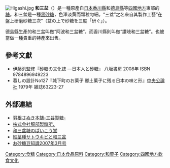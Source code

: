 [[File:Higashi.jpg|thumb]]
'''和三盆'''（{{jpn|j=和三盆|hg=わさんぼん|rm=Wasanbon}}）是一種原產自[[日本|日本]][[香川縣|香川縣]]和[[德島縣|德島縣]]等[[四國地方|四國地方]]東部的[[糖|糖]]。和三盆是一種[[黑砂糖|黑砂糖]]，色澤淡黄而顆粒勻細。“三盆”之名來自其製作工藝“在盤上研磨砂糖三次”（盆の上で砂糖を三度「研ぐ」）。

德島縣生產的和三盆叫做“阿波和三盆糖”，而香川縣則叫做“讃岐和三盆糖”。也被當做一種貴重的特產來出售。

== 參考文獻==
* 伊藤汎監修『砂糖の文化誌 ―日本人と砂糖』 八坂書房 2008年  ISBN 9784896949223
*暮しの設計No127『城下町のお菓子 郷土菓子に残る日本の味と形』[[中央公論社|中央公論社]] 1979年 雑誌63223-27

== 外部連結 ==
*[http://www.wasanbon.com/ 羽根さぬき本舗-三谷製糖-]{{Wayback|url=http://www.wasanbon.com/ |date=20210104012919 }}
*[http://www.awawasanbon.com/ 株式会社服部製糖所、]{{Wayback|url=http://www.awawasanbon.com/ |date=20201206085315 }}　
*[http://www.wasanbon-shop.com/ 和三盆糖のばいこう堂]{{Wayback|url=http://www.wasanbon-shop.com/ |date=20210101000428 }}
*[https://web.archive.org/web/20120327055712/http://www5.plala.or.jp/nijiya231-9288/Q_A/tyoumiryou/hatake_0800_hosoziku.htm 細茎種サトウキビと和三盆]
*[http://sugar.alic.go.jp/tisiki/ti_0703.htm お砂糖豆知識2007年3月号]{{Wayback|url=http://sugar.alic.go.jp/tisiki/ti_0703.htm |date=20190416123939 }}

{{DEFAULTSORT:Wasanbon}}
[[Category:食糖|Category:食糖]]
[[Category:日本食品原料|Category:日本食品原料]]
[[Category:和菓子|Category:和菓子]]
[[Category:四國地方飲食文化|Category:四國地方飲食文化]]